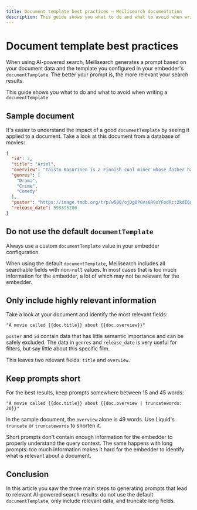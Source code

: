```yaml
---
title: Document template best practices — Meilisearch documentation
description: This guide shows you what to do and what to avoid when writing a `documentTemplate`
---
```


# Document template best practices

When using AI-powered search, Meilisearch generates a prompt based on your document data and the template you configured in your embedder's `documentTamplate`. The better your prompt is, the more relevant your search results.

This guide shows you what to do and what to avoid when writing a `documentTemplate`

## Sample document

It's easier to understand the impact of a good `documentTemplate` by seeing it applied to a document. Take a look at this document from a database of movies:

```json
{
  "id": 2,
  "title": "Ariel",
  "overview": "Taisto Kasurinen is a Finnish coal miner whose father has just committed suicide and who is framed for a crime he did not commit. In jail, he starts to dream about leaving the country and starting a new life. He escapes from prison but things don't go as planned...",
  "genres": [
    "Drama",
    "Crime",
    "Comedy"
  ],
  "poster": "https://image.tmdb.org/t/p/w500/ojDg0PGvs6R9xYFodRct2kdI6wC.jpg",
  "release_date": 593395200
}
```

## Do not use the default `documentTemplate`

Always use a custom `documentTemplate` value in your embedder configuration.

When using the default `documentTemplate`, Meilisearch includes all searchable fields with non-`null` values. In most cases that is too much information for the embedder, a lot of which may not be relevant for the embedder.

## Only include highly relevant information

Take a look at your document and identify the most relevant fields:

```
"A movie called {{doc.title}} about {{doc.overview}}"
```

`poster` and `id` contain data that has little semantic importance and can be safely excluded. The data in `genres` and `release_date` is very useful for filters, but say little about this specific film.

This leaves two relevant fields: `title` and `overview`.

## Keep prompts short

For the best results, keep prompts somewhere between 15 and 45 words:

```
"A movie called {{doc.title}} about {{doc.overview | truncatewords: 20}}"
```

In the sample document, the `overview` alone is 49 words. Use Liquid's `truncate` or `truncatewords` to shorten it.

Short prompts don't contain enough information for the embedder to properly understand the query context. The same happens with long prompts: too much information makes it hard for the embedder to identify what is relevant about a document.

## Conclusion

In this article you saw the three main steps to generating prompts that lead to relevant AI-powered search results: do not use the default `documentTemplate`, only include relevant data, and truncate long fields.
